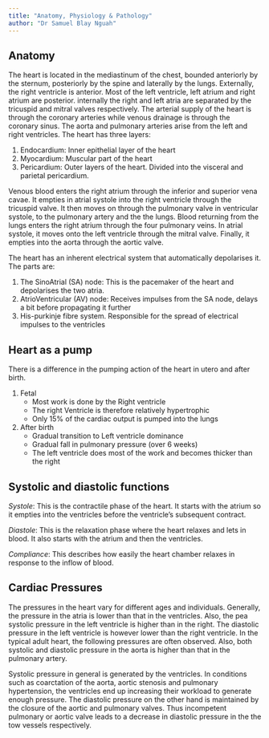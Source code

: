 ```yaml
---
title: "Anatomy, Physiology & Pathology"
author: "Dr Samuel Blay Nguah"
---
```


## Anatomy

The heart is located in the mediastinum of the chest, bounded anteriorly by the sternum, posteriorly
by the spine and laterally by the lungs. Externally, the right ventricle is anterior. Most of the
left ventricle, left atrium and right atrium are posterior. internally the right and left atria are
separated by the tricuspid and mitral valves respectively. The arterial supply of the heart is
through the coronary arteries while venous drainage is through the coronary sinus. The aorta and
pulmonary arteries arise from the left and right ventricles. The heart has three layers:

1.  Endocardium: Inner epithelial layer of the heart
2.  Myocardium: Muscular part of the heart
3.  Pericardium: Outer layers of the heart. Divided into the visceral and parietal pericardium.

Venous blood enters the right atrium through the inferior and superior vena cavae. It empties in
atrial systole into the right ventricle through the tricuspid valve. It then moves on through the
pulmonary valve in ventricular systole, to the pulmonary artery and the the lungs. Blood returning
from the lungs enters the right atrium through the four pulmonary veins. In atrial systole, it moves
onto the left ventricle through the mitral valve. Finally, it empties into the aorta through the
aortic valve.

The heart has an inherent electrical system that automatically depolarises it. The parts are:

1.  The SinoAtrial (SA) node: This is the pacemaker of the heart and depolarises the two atria.
2.  AtrioVentricular (AV) node: Receives impulses from the SA node, delays a bit before propagating
    it further
3.  His-purkinje fibre system. Responsible for the spread of electrical impulses to the ventricles

## **Heart as a pump**

There is a difference in the pumping action of the heart in utero and after birth.

1.  Fetal
    -   Most work is done by the Right ventricle
    -   The right Ventricle is therefore relatively hypertrophic
    -   Only 15% of the cardiac output is pumped into the lungs
2.  After birth
    -   Gradual transition to Left ventricle dominance
    -   Gradual fall in pulmonary pressure (over 6 weeks)
    -   The left ventricle does most of the work and becomes thicker than the right

## **Systolic and diastolic functions**

*Systole*: This is the contractile phase of the heart. It starts with the atrium so it empties into
the ventricles before the ventricle's subsequent contract.

*Diastole*: This is the relaxation phase where the heart relaxes and lets in blood. It also starts
with the atrium and then the ventricles.

*Compliance*: This describes how easily the heart chamber relaxes in response to the inflow of
blood.

## **Cardiac Pressures**

The pressures in the heart vary for different ages and individuals. Generally, the pressure in the
atria is lower than that in the ventricles. Also, the pea systolic pressure in the left ventricle is
higher than in the right. The diastolic pressure in the left ventricle is however lower than the
right ventricle. In the typical adult heart, the following pressures are often observed. Also, both
systolic and diastolic pressure in the aorta is higher than that in the pulmonary artery.

Systolic pressure in general is generated by the ventricles. In conditions such as coarctation of
the aorta, aortic stenosis and pulmonary hypertension, the ventricles end up increasing their
workload to generate enough pressure. The diastolic pressure on the other hand is maintained by the
closure of the aortic and pulmonary valves. Thus incompetent pulmonary or aortic valve leads to a
decrease in diastolic pressure in the the tow vessels respectively.
